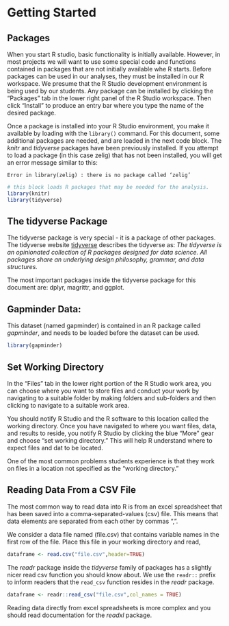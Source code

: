 # Getting Started {#GettingStarted}

## Packages

When you start R studio, basic functionality is initially available.  However, in most projects we will want to use some special code and functions contained in packages that are not initially available whe R starts.  Before packages can be used in our analyses, they must be installed in our R workspace.  We presume that the R Studio development environment is being used by our students.  Any package can be installed by clicking the "Packages" tab in the lower right panel of the R Studio workspace.  Then click "Install" to produce an entry bar where you type the name of the desired package.  

Once a package is installed into your R Studio environment, you make it available by loading with the `library()` command.  For this document, some additional packages are needed, and are loaded in the next code block.  The *knitr* and *tidyverse* packages have been previously installed.  If you attempt to load a package (in this case zelig) that has not been installed, you will get an error message similar to this:

`Error in library(zelig) : there is no package called ‘zelig’`


```r
# this block loads R packages that may be needed for the analysis.
library(knitr)
library(tidyverse)
```


## The tidyverse Package

The tidyverse package is very special - it is a package of other packages. The tidyverse website [tidyverse](http://tidyverse.org "Title") describes the tidyverse as: *The tidyverse is an opinionated collection of R packages designed for data science. All packages share an underlying design philosophy, grammar, and data structures.*

The most important packages inside the tidyverse package for this document are:  dplyr, magrittr, and ggplot.


## Gapminder Data:

This dataset (named gapminder) is contained in an R package called *gapminder*, and needs to be loaded before the dataset can be used.

```r
library(gapminder)
```

## Set Working Directory

In the "Files" tab in the lower right portion of the R Studio work area, you can choose where you want to store files and conduct your work by navigating to a suitable folder by making folders and sub-folders and then clicking to navigate to a suitable work area.

You should notify R Studio and the R software to this location called the working directory.  Once you have navigated to where you want files, data, and results to reside, you notify R Studio by clicking the blue "More" gear and choose "set working directory."   This will help R understand where to expect files and dat to be located.

One of the most common problems students experience is that they work on files in a location not specified as the "working directory."

## Reading Data From a CSV File

The most common way to read data into R is from an excel spreadsheet that has been saved into a comma-separated-values (csv) file.  This means that data elements are separated from each other by commas ",".

We consider a data file named (file.csv) that contains variable names in the first row of the file. Place this file in your working directory and read,

```r
dataframe <- read.csv("file.csv",header=TRUE)
```

The *readr* package inside the *tidyverse* family of packages has a slightly nicer read csv function you should know about.  We use the `readr::` prefix to inform readers that the `read_csv` function resides in the *readr* package.

```r
dataframe <- readr::read_csv("file.csv",col_names = TRUE)
```


Reading data directly from excel spreadsheets is more complex and you should read documentation for the *readxl* package.


